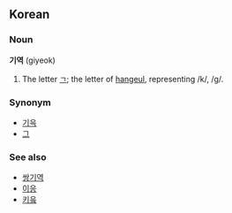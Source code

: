 ==Korean==
===Noun===
'''기역''' (giyeok)

# The letter [[ㄱ]]; the letter of [[hangeul]], representing /k/, /g/.

===Synonym===
*[[기윽]]
*[[그]]

===See also===
*[[쌍기역]]
*[[이응]]
*[[키읔]]